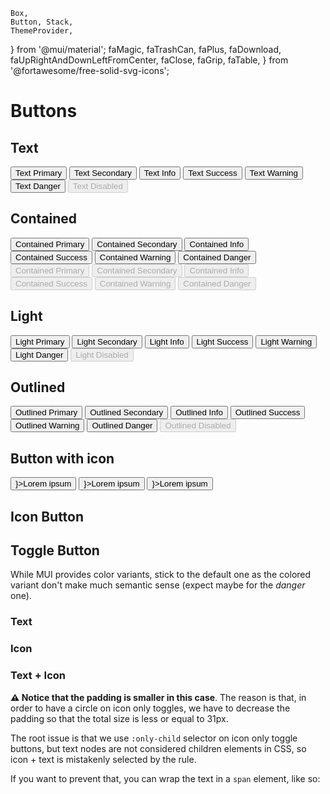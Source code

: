 	Box,
	Button, Stack,
	ThemeProvider,
} from '@mui/material';
	faMagic,
	faTrashCan,
	faPlus,
	faDownload,
	faUpRightAndDownLeftFromCenter,
	faClose,
	faGrip, faTable,
} from '@fortawesome/free-solid-svg-icons';

<Meta title="Mui Components/Input/Button" />

# Buttons

## Text

<ThemeProvider theme={theme}>
	<Box sx={{ display: 'flex', gap: 2, flexWrap: 'wrap' }}>
		<Button variant="text" color="primary">Text Primary</Button>
		<Button variant="text" color="secondary">Text Secondary</Button>
		<Button variant="text" color="info">Text Info</Button>
		<Button variant="text" color="success">Text Success</Button>
		<Button variant="text" color="warning">Text Warning</Button>
		<Button variant="text" color="error">Text Danger</Button>
		<Button variant="text" disabled>Text Disabled</Button>
	</Box>
</ThemeProvider>

## Contained

<ThemeProvider theme={theme}>
	<Box sx={{ display: 'flex', gap: 2, flexWrap: 'wrap' }}>
		<Button variant="contained" color="primary">Contained Primary</Button>
		<Button variant="contained" color="secondary">Contained Secondary</Button>
		<Button variant="contained" color="info">Contained Info</Button>
		<Button variant="contained" color="success">Contained Success</Button>
		<Button variant="contained" color="warning">Contained Warning</Button>
		<Button variant="contained" color="error">Contained Danger</Button>
	</Box>
	<Box sx={{ display: 'flex', gap: 2, flexWrap: 'wrap', mt: 2 }}>
		<Button variant="contained" disabled color="primary">Contained Primary</Button>
		<Button variant="contained" disabled color="secondary">Contained Secondary</Button>
		<Button variant="contained" disabled color="info">Contained Info</Button>
		<Button variant="contained" disabled color="success">Contained Success</Button>
		<Button variant="contained" disabled color="warning">Contained Warning</Button>
		<Button variant="contained" disabled color="error">Contained Danger</Button>
	</Box>
</ThemeProvider>

## Light

<ThemeProvider theme={theme}>
	<Box sx={{ display: 'flex', gap: 2, flexWrap: 'wrap' }}>
		<Button variant="light" color="primary">Light Primary</Button>
		<Button variant="light" color="secondary">Light Secondary</Button>
		<Button variant="light" color="info">Light Info</Button>
		<Button variant="light" color="success">Light Success</Button>
		<Button variant="light" color="warning">Light Warning</Button>
		<Button variant="light" color="error">Light Danger</Button>
		<Button variant="light" disabled>Light Disabled</Button>
	</Box>
</ThemeProvider>

## Outlined

<ThemeProvider theme={theme}>
	<Box sx={{ display: 'flex', gap: 2, flexWrap: 'wrap' }}>
		<Button variant="outlined" color="primary">Outlined Primary</Button>
		<Button variant="outlined" color="secondary">Outlined Secondary</Button>
		<Button variant="outlined" color="info">Outlined Info</Button>
		<Button variant="outlined" color="success">Outlined Success</Button>
		<Button variant="outlined" color="warning">Outlined Warning</Button>
		<Button variant="outlined" color="error">Outlined Danger</Button>
		<Button variant="outlined" disabled>Outlined Disabled</Button>
	</Box>
</ThemeProvider>

## Button with icon

<ThemeProvider theme={theme}>
	<Box sx={{ display: 'flex', gap: 2, flexWrap: 'wrap' }}>
		<Button color="primary" startIcon={<FontAwesomeIcon icon={faMagic} />}>Lorem ipsum</Button>
		<Button variant="contained" color="primary" startIcon={<FontAwesomeIcon icon={faTrashCan} />}>Lorem ipsum</Button>
		<Button variant="outlined" color="primary" endIcon={<FontAwesomeIcon icon={faPlus} />}>Lorem ipsum</Button>
	</Box>
</ThemeProvider>

## Icon Button

<ThemeProvider theme={theme}>
	<Box sx={{ display: 'flex', gap: 3, flexWrap: 'wrap' }}>
		<IconButton aria-label="download">
			<FontAwesomeIcon icon={faDownload} />
		</IconButton>
		<IconButton aria-label="delete">
			<FontAwesomeIcon icon={faTrashCan} />
		</IconButton>
		<IconButton aria-label="expand">
			<FontAwesomeIcon icon={faUpRightAndDownLeftFromCenter} />
		</IconButton>
	</Box>
	<Box sx={{ display: 'flex', alignItems: 'center', gap: 3, flexWrap: 'wrap', mt: 2 }}>
		<IconButton aria-label="close" size="small">
			<FontAwesomeIcon icon={faClose} />
		</IconButton>
		<IconButton aria-label="close" size="medium">
			<FontAwesomeIcon icon={faClose} />
		</IconButton>
		<IconButton aria-label="close" size="large">
			<FontAwesomeIcon icon={faClose} />
		</IconButton>
	</Box>
</ThemeProvider>

## Toggle Button

While MUI provides color variants, stick to the default one as the colored variant don't make much semantic sense (expect 
maybe for the _danger_ one).

### Text

<Unstyled>
	<ThemeProvider theme={theme}>
		<Stack gap={3} direction="row">
			<LensToggle segments={[{label: 'Geo location' }, {label: 'Manual location' }]} />
			<LensToggle segments={[{label: 'Geo location' }, {label: 'Manual location' }]} color="primary" />
		</Stack>
	</ThemeProvider>
</Unstyled>

### Icon

<Unstyled>
	<ThemeProvider theme={theme}>
		<Stack gap={3} direction="row">
			<LensToggle segments={[{icon: faGrip }, {icon: faTable }]} />
			<LensToggle segments={[{icon: faGrip }, {icon: faTable }]} color="primary" />
		</Stack>
	</ThemeProvider>
</Unstyled>

### Text + Icon

<Unstyled>
	<ThemeProvider theme={theme}>
		<Stack gap={3} direction="row">
			<LensToggle segments={[{icon: faGrip, label: 'Geo location' }, {icon: faTable, label: 'Manual location' }]} />
			<LensToggle segments={[{icon: faGrip, label: 'Geo location' }, {icon: faTable, label: 'Manual location' }]} color="primary" />
		</Stack>
	</ThemeProvider>
</Unstyled>

<strong>⚠️ Notice that the padding is smaller in this case</strong>. The reason is that, in order to have a circle
on icon only toggles, we have to decrease the padding so that the total size is less or equal to 31px.

The root issue is that we use `:only-child` selector on icon only toggle buttons, but text nodes are not considered children
elements in CSS, so icon + text is mistakenly selected by the rule. 

If you want to prevent that, you can wrap the text in a `span` element, like so:

<Unstyled>
	<ThemeProvider theme={theme}>
		<Stack gap={3} direction="row">
			<LensToggle withWrapAroundLabel segments={[{icon: faGrip, label: 'Geo location' }, {icon: faTable, label: 'Manual location' }]} />
			<LensToggle withWrapAroundLabel segments={[{icon: faGrip, label: 'Geo location' }, {icon: faTable, label: 'Manual location' }]} color="primary" />
		</Stack>
	</ThemeProvider>
</Unstyled>